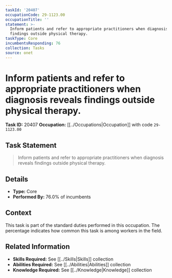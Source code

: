 ```yaml
---
taskId: '20407'
occupationCode: 29-1123.00
occupationTitle: ''
statement: >-
  Inform patients and refer to appropriate practitioners when diagnosis reveals
  findings outside physical therapy.
taskType: Core
incumbentsResponding: 76
collection: Tasks
source: onet
---
```

# Inform patients and refer to appropriate practitioners when diagnosis reveals findings outside physical therapy.

**Task ID:** 20407
**Occupation:** [[../Occupations|Occupation]] with code `29-1123.00`

## Task Statement

> Inform patients and refer to appropriate practitioners when diagnosis reveals findings outside physical therapy.

## Details

- **Type:** Core
- **Performed By:** 76.0% of incumbents

## Context

This task is part of the standard duties performed in this occupation. The percentage indicates how common this task is among workers in the field.

## Related Information

- **Skills Required:** See [[../Skills|Skills]] collection
- **Abilities Required:** See [[../Abilities|Abilities]] collection
- **Knowledge Required:** See [[../Knowledge|Knowledge]] collection
